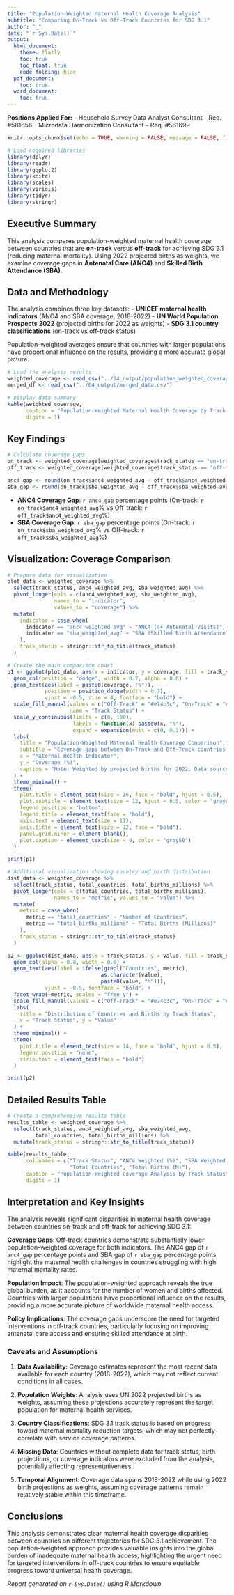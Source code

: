 ```yaml
---
title: "Population-Weighted Maternal Health Coverage Analysis"
subtitle: "Comparing On-Track vs Off-Track Countries for SDG 3.1"
author: "_"
date: "`r Sys.Date()`"
output:
  html_document:
    theme: flatly
    toc: true
    toc_float: true
    code_folding: hide
  pdf_document:
    toc: true
  word_document:
    toc: true
---
```


**Positions Applied For:**
- Household Survey Data Analyst Consultant - Req. #581656
- Microdata Harmonization Consultant – Req. #581699

```r
knitr::opts_chunk$set(echo = TRUE, warning = FALSE, message = FALSE, fig.width = 10, fig.height = 6)

# Load required libraries
library(dplyr)
library(readr)
library(ggplot2)
library(knitr)
library(scales)
library(viridis)
library(tidyr)
library(stringr)
```

## Executive Summary

This analysis compares population-weighted maternal health coverage between countries that are **on-track** versus **off-track** for achieving SDG 3.1 (reducing maternal mortality). Using 2022 projected births as weights, we examine coverage gaps in **Antenatal Care (ANC4)** and **Skilled Birth Attendance (SBA)**.

## Data and Methodology

The analysis combines three key datasets:
- **UNICEF maternal health indicators** (ANC4 and SBA coverage, 2018-2022)
- **UN World Population Prospects 2022** (projected births for 2022 as weights)
- **SDG 3.1 country classifications** (on-track vs off-track status)

Population-weighted averages ensure that countries with larger populations have proportional influence on the results, providing a more accurate global picture.

```r
# Load the analysis results
weighted_coverage <- read_csv("../04_output/population_weighted_coverage.csv")
merged_df <- read_csv("../04_output/merged_data.csv")

# Display data summary
kable(weighted_coverage, 
      caption = "Population-Weighted Maternal Health Coverage by Track Status",
      digits = 1)
```

## Key Findings

```r
# Calculate coverage gaps
on_track <- weighted_coverage[weighted_coverage$track_status == "on-track", ]
off_track <- weighted_coverage[weighted_coverage$track_status == "off-track", ]

anc4_gap <- round(on_track$anc4_weighted_avg - off_track$anc4_weighted_avg, 1)
sba_gap <- round(on_track$sba_weighted_avg - off_track$sba_weighted_avg, 1)
```

- **ANC4 Coverage Gap**: `r anc4_gap` percentage points (On-track: `r on_track$anc4_weighted_avg`% vs Off-track: `r off_track$anc4_weighted_avg`%)
- **SBA Coverage Gap**: `r sba_gap` percentage points (On-track: `r on_track$sba_weighted_avg`% vs Off-track: `r off_track$sba_weighted_avg`%)

## Visualization: Coverage Comparison

```r
# Prepare data for visualization
plot_data <- weighted_coverage %>%
  select(track_status, anc4_weighted_avg, sba_weighted_avg) %>%
  pivot_longer(cols = c(anc4_weighted_avg, sba_weighted_avg),
               names_to = "indicator", 
               values_to = "coverage") %>%
  mutate(
    indicator = case_when(
      indicator == "anc4_weighted_avg" ~ "ANC4 (4+ Antenatal Visits)",
      indicator == "sba_weighted_avg" ~ "SBA (Skilled Birth Attendance)"
    ),
    track_status = stringr::str_to_title(track_status)
  )

# Create the main comparison chart
p1 <- ggplot(plot_data, aes(x = indicator, y = coverage, fill = track_status)) +
  geom_col(position = "dodge", width = 0.7, alpha = 0.8) +
  geom_text(aes(label = paste0(coverage, "%")), 
            position = position_dodge(width = 0.7), 
            vjust = -0.5, size = 4, fontface = "bold") +
  scale_fill_manual(values = c("Off-Track" = "#e74c3c", "On-Track" = "#27ae60"),
                    name = "Track Status") +
  scale_y_continuous(limits = c(0, 100), 
                     labels = function(x) paste0(x, "%"),
                     expand = expansion(mult = c(0, 0.1))) +
  labs(
    title = "Population-Weighted Maternal Health Coverage Comparison",
    subtitle = "Coverage gaps between On-Track and Off-Track countries for SDG 3.1",
    x = "Maternal Health Indicator",
    y = "Coverage (%)",
    caption = "Note: Weighted by projected births for 2022. Data sources: UNICEF, UN WPP 2022"
  ) +
  theme_minimal() +
  theme(
    plot.title = element_text(size = 16, face = "bold", hjust = 0.5),
    plot.subtitle = element_text(size = 12, hjust = 0.5, color = "gray60"),
    legend.position = "bottom",
    legend.title = element_text(face = "bold"),
    axis.text = element_text(size = 11),
    axis.title = element_text(size = 12, face = "bold"),
    panel.grid.minor = element_blank(),
    plot.caption = element_text(size = 9, color = "gray50")
  )

print(p1)
```

```r
# Additional visualization showing country and birth distribution
dist_data <- weighted_coverage %>%
  select(track_status, total_countries, total_births_millions) %>%
  pivot_longer(cols = c(total_countries, total_births_millions),
               names_to = "metric", values_to = "value") %>%
  mutate(
    metric = case_when(
      metric == "total_countries" ~ "Number of Countries",
      metric == "total_births_millions" ~ "Total Births (Millions)"
    ),
    track_status = stringr::str_to_title(track_status)
  )

p2 <- ggplot(dist_data, aes(x = track_status, y = value, fill = track_status)) +
  geom_col(alpha = 0.8, width = 0.6) +
  geom_text(aes(label = ifelse(grepl("Countries", metric), 
                              as.character(value), 
                              paste0(value, "M"))), 
            vjust = -0.5, fontface = "bold") +
  facet_wrap(~metric, scales = "free_y") +
  scale_fill_manual(values = c("Off-Track" = "#e74c3c", "On-Track" = "#27ae60")) +
  labs(
    title = "Distribution of Countries and Births by Track Status",
    x = "Track Status", y = "Value"
  ) +
  theme_minimal() +
  theme(
    plot.title = element_text(size = 14, face = "bold", hjust = 0.5),
    legend.position = "none",
    strip.text = element_text(face = "bold")
  )

print(p2)
```

## Detailed Results Table

```r
# Create a comprehensive results table
results_table <- weighted_coverage %>%
  select(track_status, anc4_weighted_avg, sba_weighted_avg, 
         total_countries, total_births_millions) %>%
  mutate(track_status = stringr::str_to_title(track_status))

kable(results_table,
      col.names = c("Track Status", "ANC4 Weighted (%)", "SBA Weighted (%)", 
                    "Total Countries", "Total Births (M)"),
      caption = "Population-Weighted Coverage Analysis by Track Status",
      digits = 1)
```

## Interpretation and Key Insights

The analysis reveals significant disparities in maternal health coverage between countries on-track and off-track for achieving SDG 3.1:

**Coverage Gaps**: Off-track countries demonstrate substantially lower population-weighted coverage for both indicators. The ANC4 gap of `r anc4_gap` percentage points and SBA gap of `r sba_gap` percentage points highlight the maternal health challenges in countries struggling with high maternal mortality rates.

**Population Impact**: The population-weighted approach reveals the true global burden, as it accounts for the number of women and births affected. Countries with larger populations have proportional influence on the results, providing a more accurate picture of worldwide maternal health access.

**Policy Implications**: The coverage gaps underscore the need for targeted interventions in off-track countries, particularly focusing on improving antenatal care access and ensuring skilled attendance at birth.

### Caveats and Assumptions

1. **Data Availability**: Coverage estimates represent the most recent data available for each country (2018-2022), which may not reflect current conditions in all cases.

2. **Population Weights**: Analysis uses UN 2022 projected births as weights, assuming these projections accurately represent the target population for maternal health services.

3. **Country Classifications**: SDG 3.1 track status is based on progress toward maternal mortality reduction targets, which may not perfectly correlate with service coverage patterns.

4. **Missing Data**: Countries without complete data for track status, birth projections, or coverage indicators were excluded from the analysis, potentially affecting representativeness.

5. **Temporal Alignment**: Coverage data spans 2018-2022 while using 2022 birth projections as weights, assuming coverage patterns remain relatively stable within this timeframe.

## Conclusions

This analysis demonstrates clear maternal health coverage disparities between countries on different trajectories for SDG 3.1 achievement. The population-weighted approach provides valuable insights into the global burden of inadequate maternal health access, highlighting the urgent need for targeted interventions in off-track countries to ensure equitable progress toward universal health coverage.


*Report generated on `r Sys.Date()` using R Markdown*